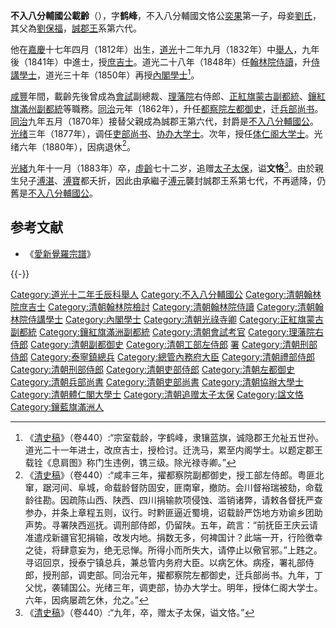 {{Hatnote|这是[[满族人名|满族人名]]，只称名而不与姓氏连用，其姓氏为[[爱新觉罗氏|爱新觉罗]]。}}
{{明清人物信息框
| 姓名 =載齡
| 最高職務 =体仁阁大学士
| 屆數 =
| 國家 =大清
| 爵位 =不入八分輔國公
| 籍貫 =右翼近支鑲藍旗第三族
| 族裔 =滿洲
| 旗籍 =鑲藍旗
| 府邸 =
| 世系 = 
| 字號 = 鹤峰
| 諡號 = 文恪
| 出生日期 =1812年5月22日
| 出生地點 =
| 逝世日期 =1883年12月17日
| 逝世地點 =
| 墓葬 =
| 配偶 =妻：博爾濟吉特氏<br>繼妻：他塔拉氏<br>妾：秋氏、劉氏
| 親屬 =父：不入八分輔國文恪公[[奕果|奕果]]<br>母：妾劉氏<br>子：[[溥湛|溥湛]]、[[溥寶|溥寶]]<br>養子：不入八分輔國公[[溥元|溥元]]
| 出身 = 
*道光二十一年辛丑恩科同进士出身
| 經歷 = 
| 著作 =
}}

'''不入八分輔國公載齡'''（{{bd|1812年|5月22日|1883年|12月17日|catIdx=H}}），字'''鹤峰'''，不入八分輔國文恪公[[奕果|奕果]]第一子，母妾[[劉氏|劉氏]]，其父為[[劉保福|劉保福]]，[[誠郡王|誠郡王]]系第六代。

他在[[嘉慶|嘉慶]]十七年四月（1812年）出生，[[道光|道光]]十二年九月（1832年）中[[舉人|舉人]]，九年後（1841年）中進士，授[[庶吉士|庶吉士]]。道光二十八年（1848年）任[[翰林院|翰林院]][[侍讀|侍讀]]，升[[侍講學士|侍講學士]]，道光三十年（1850年）再授[[內閣學士|內閣學士]]<ref>《[[清史稿|清史稿]]》（卷440）:“宗室载龄，字鹤峰，隶镶蓝旗，诚隐郡王允祉五世孙。道光二十一年进士，改庶吉士，授检讨。迁洗马，累至内阁学士。以题定郡王载铨《息肩图》称门生违例，镌三级。除光禄寺卿。”</ref>。

[[咸豐|咸豐]]年間，載齡先後曾成為[[會試|會試]]副總裁、[[理藩院|理藩院]]右侍郎、[[正紅旗|正紅旗]][[蒙古副都統|蒙古副都統]]、[[鑲紅旗|鑲紅旗]][[滿州副都統|滿州副都統]]等職務。[[同治|同治]]元年（1862年），升任[[都察院|都察院]][[左都御史|左都御史]]，迁[[兵部尚书|兵部尚书]]。[[同治|同治]]九年五月（1870年）接替父親成為誠郡王第六代，封爵是[[不入八分輔國公|不入八分輔國公]]。[[光绪|光绪]]三年（1877年），调任[[吏部尚书|吏部尚书]]、[[协办大学士|协办大学士]]。次年，授任[[体仁阁大学士|体仁阁大学士]]。光绪六年（1880年），因病退休<ref>《[[清史稿|清史稿]]》（卷440）:“咸丰三年，擢都察院副都御史，授工部左侍郎。粤匪北窜，踞河间、阜城，命载龄督防固安，匪南窜，撤防。会川督裕瑞被劾，命载龄往勘。因疏陈山西、陕西、四川捐输款项侵蚀、滥销诸弊，请敕各督抚严查参办，并条上章程五则，议行。时黔匪逼近蜀境，诏载龄严饬地方劝谕乡团助声势。寻署陕西巡抚。调刑部侍郎，仍留陕。五年，疏言：“前抚臣王庆云请准遣戍新疆官犯捐输，改发内地。捐数无多，何裨国计？此端一开，行险徼幸之徒，将肆意妄为，绝无忌惮。所得小而所失大，请停止以儆官邪。”上韪之。 寻诏回京，授泰宁镇总兵，兼总管内务府大臣。以病乞休。病痊，署礼部侍郎，授刑部，调吏部。同治元年，擢都察院左都御史，迁兵部尚书。九年，丁父忧，袭辅国公。光绪三年，调吏部，协办大学士。明年，授体仁阁大学士。六年，因病屡疏乞休，允之。”</ref>。

[[光緒|光緒]]九年十一月（1883年）卒，[[虛齡|虛齡]]七十二岁，追赠[[太子太保|太子太保]]，谥'''文恪'''<ref>《[[清史稿|清史稿]]》（卷440）:“九年，卒，赠太子太保，谥文恪。”</ref>。由於親生兒子[[溥湛|溥湛]]、[[溥寶|溥寶]]都夭折，因此由承繼子[[溥元|溥元]]襲封誠郡王系第七代，不再遞降，仍舊是[[不入八分輔國公|不入八分輔國公]]。

==参考文献==
{{Reflist}}
*《[[愛新覺羅宗譜|愛新覺羅宗譜]]》

{{start box}}
{{s-hou|誠隱郡王世系|5月12日|1812年|12月17日|1883年|清聖祖世系}}
{{s-roy}}
{{s-before|父親不入八分輔國文恪公[[奕果|奕果]]}}
{{s-title|[[誠郡王|不入八分輔國公（誠郡王系）]]|任職期間:1870年－1883年}}
{{s-after|養子不入八分輔國公[[溥元|溥元]]}}
{{-}}
{{s-off}}
{{s-before|[[愛仁|愛仁]]}}
{{s-title|[[清朝兵部尚書列表|清朝兵部滿尚書]]|<small>同治二年十二月戊子 - 同治十一年六月甲子</small><br /><small>1864年1月24日 - 1872年7月16日</small>}}
{{s-after|[[英桂|英桂]]}}
{{end box}}

{{道光二十一年辛丑恩科殿試金榜}}
{{清朝入祀贤良祠}}
{{DEFAULTSORT:Zai}}

[[Category:道光十二年壬辰科舉人|Category:道光十二年壬辰科舉人]]
[[Category:不入八分輔國公|Category:不入八分輔國公]]
[[Category:清朝翰林院庶吉士|Category:清朝翰林院庶吉士]]
[[Category:清朝翰林院檢討|Category:清朝翰林院檢討]]
[[Category:清朝翰林院侍讀|Category:清朝翰林院侍讀]]
[[Category:清朝翰林院侍講學士|Category:清朝翰林院侍講學士]]
[[Category:內閣學士|Category:內閣學士]]
[[Category:清朝光祿寺卿|Category:清朝光祿寺卿]]
[[Category:正紅旗蒙古副都統|Category:正紅旗蒙古副都統]]
[[Category:鑲紅旗滿洲副都統|Category:鑲紅旗滿洲副都統]]
[[Category:清朝會試考官|Category:清朝會試考官]]
[[Category:理藩院右侍郎|Category:理藩院右侍郎]]
[[Category:清朝副都御史|Category:清朝副都御史]]
[[Category:清朝工部左侍郎|Category:清朝工部左侍郎]]
[[Category:清朝陝西巡撫|署]]
[[Category:清朝刑部侍郎|Category:清朝刑部侍郎]]
[[Category:泰寧鎮總兵|Category:泰寧鎮總兵]]
[[Category:總管內務府大臣|Category:總管內務府大臣]]
[[Category:清朝禮部侍郎|Category:清朝禮部侍郎]]
[[Category:清朝刑部侍郎|Category:清朝刑部侍郎]]
[[Category:清朝吏部侍郎|Category:清朝吏部侍郎]]
[[Category:清朝左都御史|Category:清朝左都御史]]
[[Category:清朝兵部尚書|Category:清朝兵部尚書]]
[[Category:清朝吏部尚書|Category:清朝吏部尚書]]
[[Category:清朝協辦大學士|Category:清朝協辦大學士]]
[[Category:清朝體仁閣大學士|Category:清朝體仁閣大學士]]
[[Category:清朝追赠太子太保|Category:清朝追赠太子太保]]
[[Category:諡文恪|Category:諡文恪]]
[[Category:鑲藍旗滿洲人|Category:鑲藍旗滿洲人]]